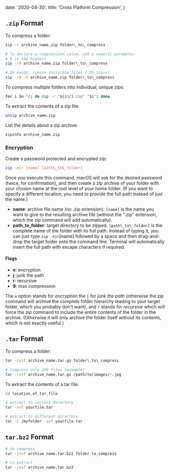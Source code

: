 
  date: '2020-04-30',
  title: 'Cross Platform Compression',
}

## `.zip` Format

To compress a folder:

```bash
zip -r archive_name.zip folder\_to\_compress

# To declare a compression value, add a numeric parameter
# 9 is the highest
zip -r9 archive_name.zip folder\_to\_compress

# On macOS, ignore invisible files (.DS_Store)
zip -r9 -X archive_name.zip folder\_to\_compress
```

To compress multiple folders into individual, unique zips:

```bash
for i in */; do zip -r "${i%/}.zip" "$i"; done
```

To extract the contents of a zip file:

```bash
unzip archive_name.zip
```

List the details about a zip archive:

```bash
zipinfo archive_name.zip
```

### Encryption

Create a password protected and encrypted zip:

```bash
zip -ejr [name] [path\_to\_folder]
```

Once you execute this command, macOS will ask for the desired password (twice, for confirmation), and then create a zip archive of your folder with your chosen name at the root level of your home folder. (If you want to specify a different location, you need to provide the full path instead of just the name.)

- **name**: archive file name (no .zip extension). `[name]` is the name you want to give to the resulting archive file (without the ".zip" extension, which the zip command will add automatically).
- **path_to_folder**: target directory to be zipped. `[path\_to\_folder]` is the complete name of the folder with its full path. Instead of typing it, you can just type `zip -ejr`[name] followed by a space and then drag-and-drop the target folder onto the command line. Terminal will automatically insert the full path with escape characters if required.

#### Flags

- **e**: encryption
- **j**: junk the path
- **r**: recursive
- **9**: max compression

The `e` option stands for _encryption_ the `j` for _junk the path_ (otherwise the zip command will archive the complete folder hierarchy leading to your target folder, which you probably don’t want), and `r` stands for _recursive_ which will force the zip command to include the entire contents of the folder in the archive. (Otherwise it will only archive the folder itself without its contents, which is not exactly useful.)

## `.tar` Format

To compress a folder:

```bash
tar -cvzf archive_name.tar.gz folder\_to\_compress

# Compress only JPG files (example)
tar -cvzf archive_name.tar.gz /path/to/images/*.jpg
```

To extract the contents of a tar file:

```bash
cd location_of_tar_file

# extract to current directory
tar -xvf yourfile.tar

# extract to different directory
tar -C /myfolder -xvf yourfile.tar
```

## `tar.bz2` Format

```bash
# to compress
tar -jcvf archive_name.tar.bz2 folder_to_compress

# to extract
tar -jxvf archive_name.tar.bz2
```


